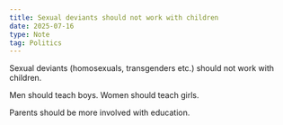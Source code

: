 ```yaml
---
title: Sexual deviants should not work with children
date: 2025-07-16
type: Note
tag: Politics
---
```


Sexual deviants (homosexuals, transgenders etc.) should not work with children.

Men should teach boys.
Women should teach girls.

Parents should be more involved with education.
